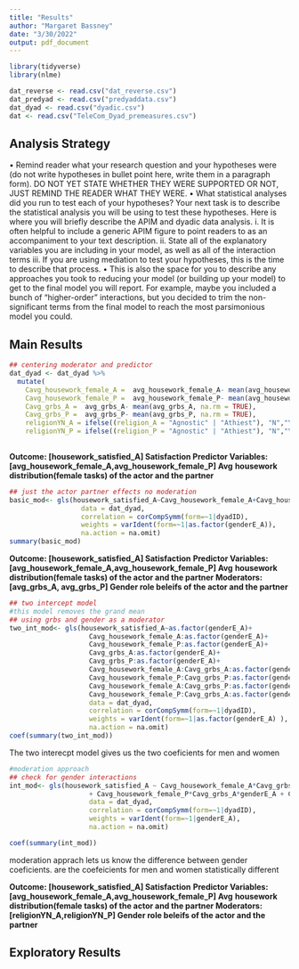 ```yaml
---
title: "Results"
author: "Margaret Bassney"
date: "3/30/2022"
output: pdf_document
---
```


```r
library(tidyverse)
library(nlme)
```

```r
dat_reverse <- read.csv("dat_reverse.csv")
dat_predyad <- read.csv("predyaddata.csv")
dat_dyad <- read.csv("dyadic.csv")
dat <- read.csv("TeleCom_Dyad_premeasures.csv")
```

## Analysis Strategy

• Remind reader what your research question and your hypotheses were (do not
write hypotheses in bullet point here, write them in a paragraph form). DO NOT YET STATE WHETHER THEY WERE SUPPORTED OR NOT, JUST REMIND THE READER WHAT THEY WERE.
• What statistical analyses did you run to test each of your hypotheses? Your next task is to describe the statistical analysis you will be using to test these hypotheses. Here is where you will briefly describe the APIM and dyadic data analysis.
i. It is often helpful to include a generic APIM figure to point readers to as an accompaniment to your text description.
ii. State all of the explanatory variables you are including in your model, as well as all of the interaction terms
iii. If you are using mediation to test your hypotheses, this is the time to describe that process.
• This is also the space for you to describe any approaches you took to reducing your model (or building up your model) to get to the final model you will report. For example, maybe you included a bunch of “higher-order” interactions, but you decided to trim the non-significant terms from the final model to reach the most parsimonious model you could.

## Main Results


```r
## centering moderator and predictor
dat_dyad <- dat_dyad %>%
  mutate(
    Cavg_housework_female_A =  avg_housework_female_A- mean(avg_housework_female_A, na.rm = TRUE),
    Cavg_housework_female_P =  avg_housework_female_P- mean(avg_housework_female_P, na.rm = TRUE),
    Cavg_grbs_A =  avg_grbs_A- mean(avg_grbs_A, na.rm = TRUE),
    Cavg_grbs_P =  avg_grbs_P- mean(avg_grbs_P, na.rm = TRUE),
    religionYN_A = ifelse((religion_A = "Agnostic" | "Athiest"), "N","Y"),
    religionYN_P = ifelse((religion_P = "Agnostic" | "Athiest"), "N","Y"))
    
```

**Outcome: [housework_satisfied_A] Satisfaction **
**Predictor Variables:  [avg_housework_female_A,avg_housework_female_P] Avg** **housework distribution(female tasks) of the actor and the partner**
```r
## just the actor partner effects no moderation
basic_mod<- gls(housework_satisfied_A~Cavg_housework_female_A+Cavg_housework_female_P,
                  data = dat_dyad,
                  correlation = corCompSymm(form=~1|dyadID), 
                  weights = varIdent(form=~1|as.factor(genderE_A)), 
                  na.action = na.omit)
summary(basic_mod)

```



**Outcome: [housework_satisfied_A] Satisfaction** 
**Predictor Variables:  [avg_housework_female_A,avg_housework_female_P] Avg** **housework distribution(female tasks) of the actor and the partner **
**Moderators: [avg_grbs_A, avg_grbs_P] Gender role beleifs of the actor and the partner **
 

```r
## two intercept model
#this model removes the grand mean
## using grbs and gender as a moderator
two_int_mod<- gls(housework_satisfied_A~as.factor(genderE_A)+
                    Cavg_housework_female_A:as.factor(genderE_A)+
                    Cavg_housework_female_P:as.factor(genderE_A)+
                    Cavg_grbs_A:as.factor(genderE_A)+
                    Cavg_grbs_P:as.factor(genderE_A)+
                    Cavg_housework_female_A:Cavg_grbs_A:as.factor(genderE_A)+
                    Cavg_housework_female_P:Cavg_grbs_P:as.factor(genderE_A)+
                    Cavg_housework_female_A:Cavg_grbs_P:as.factor(genderE_A)+
                    Cavg_housework_female_P:Cavg_grbs_A:as.factor(genderE_A) -1,
                    data = dat_dyad,
                    correlation = corCompSymm(form=~1|dyadID), 
                    weights = varIdent(form=~1|as.factor(genderE_A) ), 
                    na.action = na.omit)
coef(summary(two_int_mod))
```
The two interecpt model gives us the two coeficients for men and women

```r
#moderation approach
## check for gender interactions
int_mod<- gls(housework_satisfied_A ~ Cavg_housework_female_A*Cavg_grbs_A*genderE_A + Cavg_housework_female_A*Cavg_grbs_P*genderE_A
                    + Cavg_housework_female_P*Cavg_grbs_A*genderE_A + Cavg_housework_female_P*Cavg_grbs_P*genderE_A,
                    data = dat_dyad,
                    correlation = corCompSymm(form=~1|dyadID), 
                    weights = varIdent(form=~1|genderE_A), 
                    na.action = na.omit)

coef(summary(int_mod))
```

moderation apprach lets us know the difference between gender coeficients. are the coefeicients for men and women statistically different 


**Outcome: [housework_satisfied_A] Satisfaction** 
**Predictor Variables:  [avg_housework_female_A,avg_housework_female_P] Avg** **housework distribution(female tasks) of the actor and the partner **
**Moderators: [religionYN_A,religionYN_P] Gender role beleifs of the actor and the partner **



## Exploratory Results















